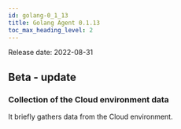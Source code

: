 ```yaml
---
id: golang-0_1_13
title: Golang Agent 0.1.13
toc_max_heading_level: 2
---
```



Release date: 2022-08-31

## Beta - update

### Collection of the Cloud environment data

It briefly gathers data from the Cloud environment.

